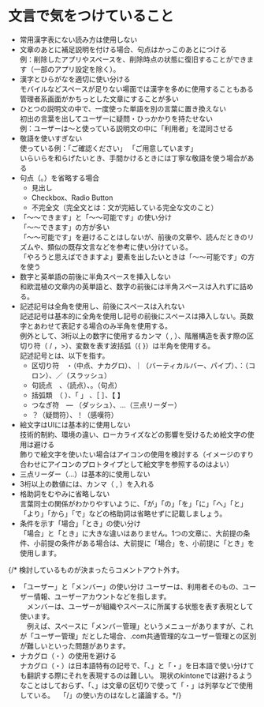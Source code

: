 
<Meta title='guidelines/文言で気をつけていること' />

# 文言で気をつけていること

- 常用漢字表にない読み方は使用しない
- 文章のあとに補足説明を付ける場合、句点はかっこのあとにつける<br/>
  例：削除したアプリやスペースを、削除時点の状態に復旧することができます（一部のアプリ設定を除く）。
- 漢字とひらがなを適切に使い分ける<br/>
  モバイルなどスペースが足りない場面では漢字を多めに使用することもある<br/>
  管理者系画面がかちっとした文章にすることが多い
- ひとつの説明文の中で、一度使った単語を別の言葉に置き換えない<br/>
  初出の言葉を出してユーザーに疑問・ひっかかりを持たせない<br/>
  例：ユーザーは～と使っている説明文の中に「利用者」を混同させる
- 敬語を使いすぎない<br/>
  使っている例：「ご確認ください」 「ご用意しています」<br/>
  いらいらを和らげたいとき、手間かけるときには丁寧な敬語を使う場合がある
- 句点（。）を省略する場合
  - 見出し
  - Checkbox、Radio Button
  - 不完全文（完全文とは：文が完結している完全な文のこと）
- 「〜〜できます」と「〜〜可能です」の使い分け<br/>
  「〜〜できます」の方が多い <br/>
  「〜〜可能です」を避けることはしないが、前後の文章や、読んだときのリズムや、類似の既存文言などを参考に使い分けている。<br/>
  「やろうと思えばできますよ」要素を出したいときは「～～可能です」の方を使う<br/>
- 数字と英単語の前後に半角スペースを挿入しない<br/>
  和欧混植の文章内の英単語と、数字の前後には半角スペースは入れずに詰める。
- 記述記号は全角を使用し、前後にスペースは入れない<br/>
  記述記号は基本的に全角を使用し記号の前後にスペースは挿入しない。英数字とあわせて表記する場合のみ半角を使用する。<br/>
  例外として、3桁以上の数字に使用するカンマ（ , ）、階層構造を表す際の区切り符（ / ，>）、変数を表す波括弧（{ }）は半角を使用する。<br/>
  記述記号とは、以下を指す。
  - 区切り符　・（中点、ナカグロ）、｜（バーティカルバー、パイプ）、：（コロン）、／（スラッシュ）
  - 句読点　、（読点）、。（句点）
  - 括弧類　（ ）、「 」 、［ ］、【 】
  - つなぎ符　― （ダッシュ）、…（三点リーダー）
  - ？（疑問符）、！（感嘆符）
- 絵文字はUIには基本的に使用しない<br/>
  技術的制約、環境の違い、ローカライズなどの影響を受けるため絵文字の使用は避ける<br/>
  飾りで絵文字を使いたい場合はアイコンの使用を検討する（イメージのすり合わせにアイコンのプロトタイプとして絵文字を参照するのはよい）
- 三点リーダー（…）は基本的に使用しない
- 3桁以上の数値には、カンマ（ , ）を入れる
- 格助詞をむやみに省略しない <br/>
  言葉同士の関係がわかりやすいように、「が」「の」「を」「に」「へ」「と」「より」「から」「で」などの格助詞は省略せずに記載しましょう。
- 条件を示す「場合」「とき」の使い分け<br/>
  「場合」と「とき」に大きな違いはありません。1つの文章に、大前提の条件、小前提の条件がある場合は、大前提に「場合」を、小前提に「とき」を使用します。

{/* 検討しているものが決まったらコメントアウト外す。

- 「ユーザー」と「メンバー」の使い分け
  ユーザーは、利用者そのもの、ユーザー情報、ユーザーアカウントなどを指します。<br/>
　メンバーは、ユーザーが組織やスペースに所属する状態を表す表現として使います。<br/>
　例えば、スペースに「メンバー管理」というメニューがありますが、これが「ユーザー管理」だとした場合、.com共通管理的なユーザー管理との区別が難しいといった問題があります。
- ナカグロ（・）の使用を避ける<br/>
  ナカグロ（・）は日本語特有の記号で、「、」と「・」を日本語で使い分けても翻訳する際にそれを表現するのは難しい。
  現状のkintoneでは避けるようなことはしておらず、「、」は文章の区切りで使って「・」は列挙などで使用している。
　「/」の使い方のはなしと議論する。*/}
